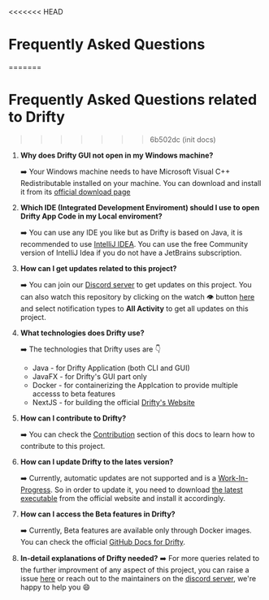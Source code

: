 <<<<<<< HEAD
# Frequently Asked Questions
=======
# Frequently Asked Questions related to Drifty
>>>>>>> 6b502dc (init docs)

1. **Why does Drifty GUI not open in my Windows machine?**

   ➡️ Your Windows machine needs to have Microsoft Visual C++ Redistributable installed on your machine. You can download and install it from its [official download page](https://learn.microsoft.com/en-us/cpp/windows/latest-supported-vc-redist?view=msvc-170)

2. **Which IDE (Integrated Development Enviroment) should I use to open Drifty App Code in my Local enviroment?**

   ➡️ You can use any IDE you like but as Drifty is based on Java, it is recommended to use [IntelliJ IDEA](https://www.jetbrains.com/idea/). You can use the free Community version of IntelliJ Idea if you do not have a JetBrains subscription.

3. **How can I get updates related to this project?**

   ➡️ You can join our [Discord server](https://discord.com/invite/DeT4jXPfkG) to get updates on this project. You can also watch this repository by clicking on the watch 👁️ button [here](https://github.com/SaptarshiSarkar12/Drifty) and select notification types to **All Activity** to get all updates on this project.

4. **What technologies does Drifty use?**

   ➡️ The technologies that Drifty uses are 👇

   - Java - for Drifty Application (both CLI and GUI)
   - JavaFX - for Drifty's GUI part only
   - Docker - for containerizing the Applcation to provide multiple accesss to beta features
   - NextJS - for building the official [Drifty's Website](https://saptarshisarkar12.github.io/Drifty/)

5. **How can I contribute to Drifty?**

   ➡️ You can check the [Contribution](https://github.com/SaptarshiSarkar12/Drifty/blob/master/CONTRIBUTING.md) section of this docs to learn how to contribute to this project.

6. **How can I update Drifty to the lates version?**

   ➡️ Currently, automatic updates are not supported and is a [Work-In-Progress](https://github.com/SaptarshiSarkar12/Drifty/issues/217). So in order to update it, you need to download [the latest executable](https://saptarshisarkar12.github.io/Drifty/download) from the official website and install it accordingly.

7. **How can I access the Beta features in Drifty?**

   ➡️ Currently, Beta features are available only through Docker images. You can check the official [GitHub Docs for Drifty](https://github.com/SaptarshiSarkar12/Drifty/blob/master/README.md).

8. **In-detail explanations of Drifty needed?**
   ➡️ For more queries related to the further improvment of any aspect of this project, you can raise a issue [here](https://github.com/SaptarshiSarkar12/Drifty/issues) or reach out to the maintainers on the [discord server](https://discord.com/invite/DeT4jXPfkG), we're happy to help you 😄
